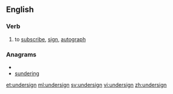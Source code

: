 ==English==

===Verb===
{{en-verb}}

#to [[subscribe]], [[sign]], [[autograph]]

===Anagrams===
* {{alphagram|deginnrsu}}
* [[sundering#English|sundering]]

[[et:undersign]]
[[ml:undersign]]
[[sv:undersign]]
[[vi:undersign]]
[[zh:undersign]]